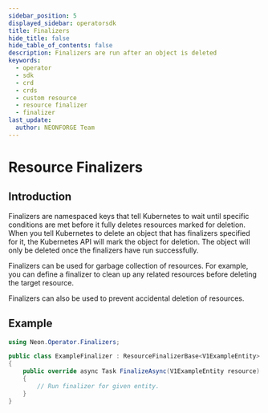 ```yaml
---
sidebar_position: 5
displayed_sidebar: operatorsdk
title: Finalizers
hide_title: false
hide_table_of_contents: false
description: Finalizers are run after an object is deleted
keywords:
  - operator
  - sdk
  - crd
  - crds
  - custom resource
  - resource finalizer
  - finalizer
last_update:
  author: NEONFORGE Team
---
```



# Resource Finalizers

## Introduction

Finalizers are namespaced keys that tell Kubernetes to wait until specific
conditions are met before it fully deletes resources marked for deletion. When
you tell Kubernetes to delete an object that has finalizers specified for it,
the Kubernetes API will mark the object for deletion. The object will only be
deleted once the finalizers have run successfully.

Finalizers can be used for garbage collection of resources. For example, you can
define a finalizer to clean up any related resources before deleting the target
resource.

Finalizers can also be used to prevent accidental deletion of resources.

## Example

```csharp
using Neon.Operator.Finalizers;

public class ExampleFinalizer : ResourceFinalizerBase<V1ExampleEntity>
{
    public override async Task FinalizeAsync(V1ExampleEntity resource)
    {
        // Run finalizer for given entity.
    }
}
```
